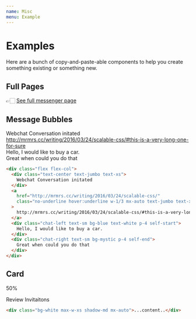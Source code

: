 ```yaml
---
name: Misc
menu: Example
---
```



# Examples

Here are a bunch of copy-and-paste-able components to help you create something existing or something new.

## Full Pages

👉🏻 [See full messenger page](messenger-page)

## Message Bubbles

<div class="flex flex-col">
  <div class="text-center text-jumbo text-xs">
    Webchat Conversation initated
  </div>
  <a
    href="http://mrmrs.cc/writing/2016/03/24/scalable-css/"
    class="no-underline hover:underline w-1/3 mx-auto text-jumbo text-xs truncate"
  >
    http://mrmrs.cc/writing/2016/03/24/scalable-css/#this-is-a-very-long-one-for-sure
  </a>
  <div class="chat-left text-sm bg-blue text-white p-4 self-start">
    Hello, I would like to buy a car.
  </div>
  <div class="chat-right text-sm bg-mystic p-4 self-end">
    Great when could you do that
  </div>
</div>

```html
<div class="flex flex-col">
  <div class="text-center text-jumbo text-xs">
    Webchat Conversation initated
  </div>
  <a
    href="http://mrmrs.cc/writing/2016/03/24/scalable-css/"
    class="no-underline hover:underline w-1/3 mx-auto text-jumbo text-xs truncate"
  >
    http://mrmrs.cc/writing/2016/03/24/scalable-css/#this-is-a-very-long-one-for-sure
  </a>
  <div class="chat-left text-sm bg-blue text-white p-4 self-start">
    Hello, I would like to buy a car.
  </div>
  <div class="chat-right text-sm bg-mystic p-4 self-end">
    Great when could you do that
  </div>
</div>
```

## Card

<div class="bg-mystic p-10">
  <div class="p-4 bg-white max-w-xs w-full shadow-md mx-auto">
    <p class="font-semibold text-center text-blue text-5xl mb-1">50%</p>
    <p class="text-iron mb-2 text-center text-sm ">Review Invitaitons</p>
  </div>
</div>

```html
<div class="bg-white max-w-xs shadow-md mx-auto">...content..</div>
```
